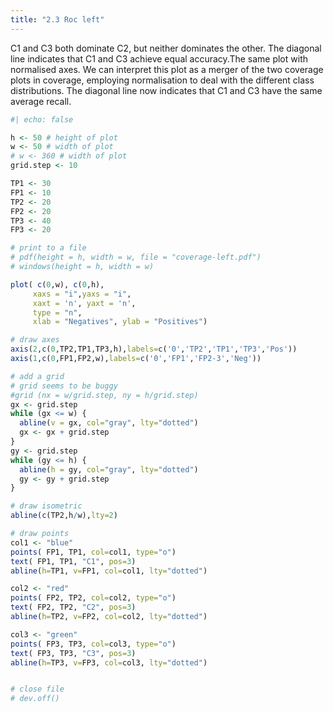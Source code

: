 ```yaml
---
title: "2.3 Roc left"
---
```



C1 and C3 both dominate C2, but neither dominates the other. The diagonal line indicates that C1 and C3 achieve equal accuracy.The same plot with normalised axes. We can interpret this plot as a merger of the two coverage plots in coverage, employing normalisation to deal with the different class distributions. The diagonal line now indicates that C1 and C3 have the same average recall.

```r
#| echo: false

h <- 50 # height of plot
w <- 50 # width of plot
# w <- 360 # width of plot
grid.step <- 10

TP1 <- 30
FP1 <- 10
TP2 <- 20
FP2 <- 20
TP3 <- 40
FP3 <- 20

# print to a file
# pdf(height = h, width = w, file = "coverage-left.pdf")
# windows(height = h, width = w)

plot( c(0,w), c(0,h),  
     xaxs = "i",yaxs = "i",
     xaxt = 'n', yaxt = 'n',
     type = "n",
     xlab = "Negatives", ylab = "Positives")

# draw axes
axis(2,c(0,TP2,TP1,TP3,h),labels=c('0','TP2','TP1','TP3','Pos'))
axis(1,c(0,FP1,FP2,w),labels=c('0','FP1','FP2-3','Neg'))

# add a grid
# grid seems to be buggy
#grid (nx = w/grid.step, ny = h/grid.step)
gx <- grid.step
while (gx <= w) {
  abline(v = gx, col="gray", lty="dotted")
  gx <- gx + grid.step
}
gy <- grid.step
while (gy <= h) {
  abline(h = gy, col="gray", lty="dotted")
  gy <- gy + grid.step
}

# draw isometric
abline(c(TP2,h/w),lty=2)

# draw points
col1 <- "blue"
points( FP1, TP1, col=col1, type="o")
text( FP1, TP1, "C1", pos=3)
abline(h=TP1, v=FP1, col=col1, lty="dotted")

col2 <- "red"
points( FP2, TP2, col=col2, type="o")
text( FP2, TP2, "C2", pos=3)
abline(h=TP2, v=FP2, col=col2, lty="dotted")

col3 <- "green"
points( FP3, TP3, col=col3, type="o")
text( FP3, TP3, "C3", pos=3)
abline(h=TP3, v=FP3, col=col3, lty="dotted")


# close file
# dev.off()
```